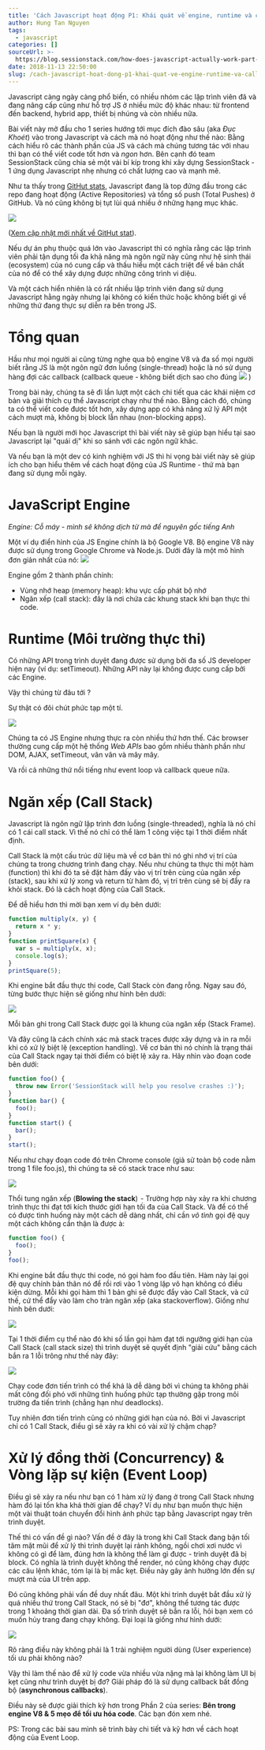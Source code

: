 ```yaml
---
title: 'Cách Javascript hoạt động P1: Khái quát về engine, runtime và callstack'
author: Hung Tan Nguyen
tags:
  - javascript
categories: []
sourceUrl: >-
  https://blog.sessionstack.com/how-does-javascript-actually-work-part-1-b0bacc073cf
date: 2018-11-13 22:50:00
slug: /cach-javascript-hoat-dong-p1-khai-quat-ve-engine-runtime-va-callstack
---
```


Javascript càng ngày càng phổ biến, có nhiều nhóm các lập trình viên đã và đang nâng cấp cũng như hỗ trợ JS ở nhiều mức độ khác nhau: từ frontend đến backend, hybrid app, thiết bị nhúng và còn nhiều nữa.

Bài viết này mở đầu cho 1 series hướng tới mục đích đào sâu (aka _Đục Khoét_) vào trong Javascript và cách mà nó hoạt động như thế nào: Bằng cách hiểu rõ các thành phần của JS và cách mà chúng tương tác với nhau thì bạn có thể viết code tốt hơn và _ngon_ hơn. Bên cạnh đó team SessionStack cũng chia sẻ một vài bí kíp trong khi xây dựng SessionStack - 1 ứng dụng Javascript nhẹ nhưng có chất lượng cao và mạnh mẽ.

Như ta thấy trong [GitHut stats](https://githut.info/), Javascript đang là top đứng đầu trong các repo đang hoạt động (Active Repositories) và tổng số push (Total Pushes) ở GitHub. Và nó cũng không bị tụt lùi quá nhiều ở những hạng mục khác.

![](https://cdn-images-1.medium.com/max/1000/1*Zf4reZZJ9DCKsXf5CSXghg.png)

([Xem cập nhật mới nhất về GitHut stat](https://madnight.github.io/githut/)).

Nếu dự án phụ thuộc quá lớn vào Javascript thì có nghĩa rằng các lập trình viên phải tận dụng tối đa khả năng mà ngôn ngữ này cũng như hệ sinh thái (ecosystem) của nó cung cấp và thấu hiểu một cách triệt để về bản chất của nó để có thể xây dựng được những công trình vi diệu.

Và một cách hiển nhiên là có rất nhiều lập trình viên đang sử dụng Javascript hằng ngày nhưng lại không có kiến thức hoặc không biết gì về những thứ đang thực sự diễn ra bên trong JS.

# Tổng quan

Hầu như mọi người ai cũng từng nghe qua bộ engine V8 và đa số mọi người biết rằng JS là một ngôn ngữ đơn luồng (single-thread) hoặc là nó sử dụng hàng đợi các callback (callback queue - không biết dịch sao cho đúng
![](https://assets-cdn.github.com/images/icons/emoji/unicode/1f613.png)
)

Trong bài này, chúng ta sẽ đi lần lượt một cách chi tiết qua các khái niệm cơ bản và giải thích cụ thể Javascript chạy như thế nào. Bằng cách đó, chúng ta có thể viết code được tốt hơn, xây dựng app có khả năng xử lý API một cách mượt mà, không bị block lẫn nhau (non-blocking apps).

Nếu bạn là người mới học Javascript thì bài viết này sẽ giúp bạn hiểu tại sao Javascript lại "quái dị" khi so sánh với các ngôn ngữ khác.

Và nếu bạn là một dev có kinh nghiệm với JS thì hi vọng bài viết này sẽ giúp ích cho bạn hiểu thêm về cách hoạt động của JS Runtime - thứ mà bạn đang sử dụng mỗi ngày.

# JavaScript Engine

_Engine: Cỗ máy - mình sẽ không dịch từ mà để nguyên gốc tiếng Anh_

Một ví dụ điển hình của JS Engine chính là bộ Google V8\. Bộ engine V8 này được sử dụng trong Google Chrome và Node.js. Dưới đây là một mô hình đơn giản nhất của nó:
![](https://cdn-images-1.medium.com/max/1000/1*OnH_DlbNAPvB9KLxUCyMsA.png)

Engine gồm 2 thành phần chính:

- Vùng nhớ heap (memory heap): khu vực cấp phát bộ nhớ
- Ngăn xếp (call stack): đây là nơi chứa các khung stack khi bạn thực thi code.

# Runtime (Môi trường thực thi)

Có những API trong trình duyệt đang được sử dụng bởi đa số JS developer hiện nay (ví dụ: setTimeout). Những API này lại không được cung cấp bởi các Engine.

Vậy thì chúng từ đâu tới ?

Sự thật có đôi chút phức tạp một tí.

![](https://cdn-images-1.medium.com/max/1600/1*4lHHyfEhVB0LnQ3HlhSs8g.png)

Chúng ta có JS Engine nhưng thực ra còn nhiều thứ hơn thế. Các browser thường cung cấp một hệ thống _Web APIs_ bao gồm nhiều thành phần như DOM, AJAX, setTimeout, vân vân và mây mây.

Và rồi cả những thứ nổi tiếng như event loop và callback queue nữa.

# Ngăn xếp (Call Stack)

Javascript là ngôn ngữ lập trình đơn luồng (single-threaded), nghĩa là nó chỉ có 1 cái call stack. Vì thế nó chỉ có thể làm 1 công việc tại 1 thời điểm nhất định.

Call Stack là một cấu trúc dữ liệu mà về cơ bản thì nó ghi nhớ vị trí của chúng ta trong chương trình đang chạy. Nếu như chúng ta thực thi một hàm (function) thì khi đó ta sẽ đặt hàm đấy vào vị trí trên cùng của ngăn xếp (stack), sau khi xử lý xong và return từ hàm đó, vị trí trên cùng sẽ bị đẩy ra khỏi stack. Đó là cách hoạt động của Call Stack.

Để dễ hiểu hơn thì mời bạn xem ví dụ bên dưới:

```javascript
function multiply(x, y) {
  return x * y;
}
function printSquare(x) {
  var s = multiply(x, x);
  console.log(s);
}
printSquare(5);
```

Khi engine bắt đầu thực thi code, Call Stack còn đang rỗng. Ngay sau đó, từng bước thực hiện sẽ giống như hình bên dưới:

![](https://cdn-images-1.medium.com/max/1600/1*Yp1KOt_UJ47HChmS9y7KXw.png)

Mỗi bản ghi trong Call Stack được gọi là khung của ngăn xếp (Stack Frame).

Và đây cũng là cách chính xác mà stack traces được xây dựng và in ra mỗi khi có xử lý biệt lệ (exception handling). Về cơ bản thì nó chính là trạng thái của Call Stack ngay tại thời điểm có biệt lệ xảy ra. Hãy nhìn vào đoạn code bên dưới:

```javascript
function foo() {
  throw new Error('SessionStack will help you resolve crashes :)');
}
function bar() {
  foo();
}
function start() {
  bar();
}
start();
```

Nếu như chạy đoạn code đó trên Chrome console (giả sử toàn bộ code nằm trong 1 file foo.js), thì chúng ta sẽ có stack trace như sau:

![](https://cdn-images-1.medium.com/max/1600/1*T-W_ihvl-9rG4dn18kP3Qw.png)

Thổi tung ngăn xếp (**Blowing the stack**)  - Trường hợp này xảy ra khi chương trình thực thi đạt tới kích thước giới hạn tối đa của Call Stack. Và để có thể có được tình huống này một cách dễ dàng nhất, chỉ cần _vô tình_ gọi đệ quy một cách không cẩn thận là được à:

```javascript
function foo() {
  foo();
}
foo();
```

Khi engine bắt đầu thực thi code, nó gọi hàm foo đầu tiên. Hàm này lại gọi đệ quy chính bản thân nó để rồi rơi vào 1 vòng lặp vô hạn không có điều kiện dừng. Mỗi khi gọi hàm thì 1 bản ghi sẽ được đẩy vào Call Stack, và cứ thế, cứ thể đẩy vào làm cho tràn ngăn xếp (aka stackoverflow). Giống như hình bên dưới:

![](https://cdn-images-1.medium.com/max/1600/1*AycFMDy9tlDmNoc5LXd9-g.png)

Tại 1 thời điểm cụ thể nào đó khi số lần gọi hàm đạt tới ngưỡng giới hạn của Call Stack (call stack size) thì trình duyệt sẽ quyết định "giải cứu" bằng cách bắn ra 1 lỗi trông như thế này đây:

![](https://cdn-images-1.medium.com/max/1600/1*e0nEd59RPKz9coyY8FX-uw.png)

Chạy code đơn tiến trình có thể khá là dễ dàng bởi vì chúng ta không phải mất công đối phó với những tình huống phức tạp thường gặp trong môi trường đa tiến trình (chẳng hạn như deadlocks).

Tuy nhiên đơn tiến trình cũng có những giới hạn của nó. Bởi vì Javascript chỉ có 1 Call Stack, điều gì sẽ xảy ra khi có vài xử lý chậm chạp?

# Xử lý đồng thời (Concurrency) & Vòng lặp sự kiện (Event Loop)

Điều gì sẽ xảy ra nếu như bạn có 1 hàm xử lý đang ở trong Call Stack nhưng hàm đó lại tốn kha khá thời gian để chạy? Ví dụ như bạn muốn thực hiện một vài thuật toán chuyển đổi hình ảnh phức tạp bằng Javascript ngay trên trình duyệt.

Thế thì có vấn đề gì nào? Vấn đề ở đây là trong khi Call Stack đang bận tối tăm mặt mũi để xử lý thì trình duyệt lại rảnh không, ngồi chơi xơi nước vì không có gì để làm, đúng hơn là không thể làm gì được - trình duyệt đã bị block. Có nghĩa là trình duyệt không thể render, nó cũng không chạy được các câu lệnh khác, tóm lại là bị mắc kẹt. Điều này gây ảnh hưởng lớn đến sự mượt mà của UI trên app.

Đó cũng không phải vấn đề duy nhất đâu. Một khi trình duyệt bắt đầu xử lý quá nhiều thứ trong Call Stack, nó sẽ bị "đơ", không thể tương tác được trong 1 khoảng thời gian dài. Đa số trình duyệt sẽ bắn ra lỗi, hỏi bạn xem có muốn hủy trang đang chạy không. Đại loại là giống như hình dưới:

[![](https://cdn-images-1.medium.com/max/1600/1*WlMXK3rs_scqKTRV41au7g.jpeg)](https://cdn-images-1.medium.com/max/1600/1*WlMXK3rs_scqKTRV41au7g.jpeg) <a></a>

Rõ ràng điều này không phải là 1 trải nghiệm người dùng (User experience) tối ưu phải không nào?

Vậy thì làm thế nào để xử lý code vừa nhiều vừa nặng mà lại không làm UI bị kẹt cũng như trình duyệt bị đơ? Giải pháp đó là sử dụng callback bất đồng bộ (**asynchronous callbacks**).

Điều này sẽ được giải thích kỹ hơn trong Phần 2 của series: **Bên trong engine V8 & 5 mẹo để tối ưu hóa code**. Các bạn đón xem nhé.

PS: Trong các bài sau mình sẽ trình bày chi tiết và kỹ hơn về cách hoạt động của Event Loop.
